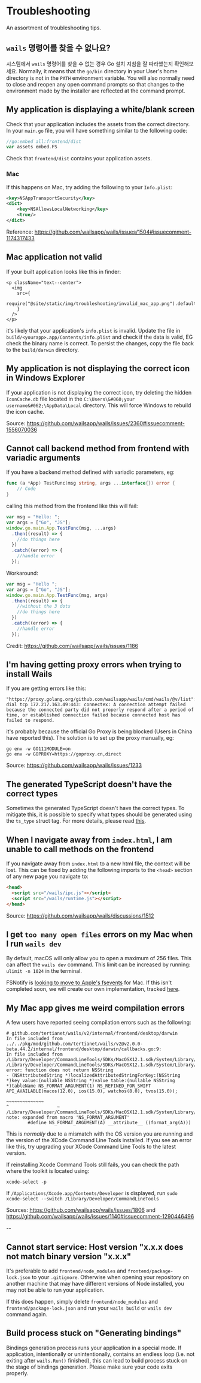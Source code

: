# Troubleshooting

An assortment of troubleshooting tips.

## `wails` 명령어를 찾을 수 없나요?

시스템에서 `wails` 명령어를 찾을 수 없는 경우 Go 설치 지침을 잘 따라했는지 확인해보세요. Normally, it means that the `go/bin` directory in your User's home directory is not in the `PATH` environment variable. You will also normally need to close and reopen any open command prompts so that changes to the environment made by the installer are reflected at the command prompt.

## My application is displaying a white/blank screen

Check that your application includes the assets from the correct directory. In your `main.go` file, you will have something similar to the following code:

```go
//go:embed all:frontend/dist
var assets embed.FS
```

Check that `frontend/dist` contains your application assets.

### Mac

If this happens on Mac, try adding the following to your `Info.plist`:

```xml
<key>NSAppTransportSecurity</key>
<dict>
    <key>NSAllowsLocalNetworking</key>
    <true/>
</dict>
```

Reference: https://github.com/wailsapp/wails/issues/1504#issuecomment-1174317433

## Mac application not valid

If your built application looks like this in finder:

```mdx-code-block
<p className="text--center">
  <img
    src={
      require("@site/static/img/troubleshooting/invalid_mac_app.png").default
    }
  />
</p>
```

it's likely that your application's `info.plist` is invalid. Update the file in `build/<yourapp>.app/Contents/info.plist` and check if the data is valid, EG check the binary name is correct. To persist the changes, copy the file back to the `build/darwin` directory.

## My application is not displaying the correct icon in Windows Explorer

If your application is not displaying the correct icon, try deleting the hidden `IconCache.db` file located in the `C:\Users\&#060;your username&#062;\AppData\Local` directory. This will force Windows to rebuild the icon cache.

Source: https://github.com/wailsapp/wails/issues/2360#issuecomment-1556070036

## Cannot call backend method from frontend with variadic arguments

If you have a backend method defined with variadic parameters, eg:

```go
func (a *App) TestFunc(msg string, args ...interface{}) error {
    // Code
}
```

calling this method from the frontend like this will fail:

```js
var msg = "Hello: ";
var args = ["Go", "JS"];
window.go.main.App.TestFunc(msg, ...args)
  .then((result) => {
    //do things here
  })
  .catch((error) => {
    //handle error
  });
```

Workaround:

```js
var msg = "Hello ";
var args = ["Go", "JS"];
window.go.main.App.TestFunc(msg, args)
  .then((result) => {
    //without the 3 dots
    //do things here
  })
  .catch((error) => {
    //handle error
  });
```

Credit: https://github.com/wailsapp/wails/issues/1186

## I'm having getting proxy errors when trying to install Wails

If you are getting errors like this:

```
"https://proxy.golang.org/github.com/wailsapp/wails/cmd/wails/@v/list": dial tcp 172.217.163.49:443: connectex: A connection attempt failed because the connected party did not properly respond after a period of time, or established connection failed because connected host has failed to respond.
```

it's probably because the official Go Proxy is being blocked (Users in China have reported this). The solution is to set up the proxy manually, eg:

```
go env -w GO111MODULE=on
go env -w GOPROXY=https://goproxy.cn,direct
```

Source: https://github.com/wailsapp/wails/issues/1233

## The generated TypeScript doesn't have the correct types

Sometimes the generated TypeScript doesn't have the correct types. To mitigate this, it is possible to specify what types should be generated using the `ts_type` struct tag. For more details, please read [this](https://github.com/tkrajina/typescriptify-golang-structs#custom-types).

## When I navigate away from `index.html`, I am unable to call methods on the frontend

If you navigate away from `index.html` to a new html file, the context will be lost. This can be fixed by adding the following imports to the `<head>` section of any new page you navigate to:

```html
<head>
  <script src="/wails/ipc.js"></script>
  <script src="/wails/runtime.js"></script>
</head>
```

Source: https://github.com/wailsapp/wails/discussions/1512

## I get `too many open files` errors on my Mac when I run `wails dev`

By default, macOS will only allow you to open a maximum of 256 files. This can affect the `wails dev` command. This limit can be increased by running: `ulimit -n 1024` in the terminal.

FSNotify is [looking to move to Apple's fsevents](https://github.com/fsnotify/fsnotify/issues/11) for Mac. If this isn't completed soon, we will create our own implementation, tracked [here](https://github.com/wailsapp/wails/issues/1733).

## My Mac app gives me weird compilation errors

A few users have reported seeing compilation errors such as the following:

```shell
# github.com/tertianet/wails/v2/internal/frontend/desktop/darwin
In file included from ../../pkg/mod/github.com/tertianet/wails/v2@v2.0.0-beta.44.2/internal/frontend/desktop/darwin/callbacks.go:9:
In file included from /Library/Developer/CommandLineTools/SDKs/MacOSX12.1.sdk/System/Library/Frameworks/Foundation.framework/Headers/Foundation.h:12:
/Library/Developer/CommandLineTools/SDKs/MacOSX12.1.sdk/System/Library/Frameworks/Foundation.framework/Headers/NSBundle.h:91:143: error: function does not return NSString
- (NSAttributedString *)localizedAttributedStringForKey:(NSString *)key value:(nullable NSString *)value table:(nullable NSString *)tableName NS_FORMAT_ARGUMENT(1) NS_REFINED_FOR_SWIFT API_AVAILABLE(macos(12.0), ios(15.0), watchos(8.0), tvos(15.0));
                                                         ~~~~~~~~~~~~~~                                                                       ^                  ~
/Library/Developer/CommandLineTools/SDKs/MacOSX12.1.sdk/System/Library/Frameworks/Foundation.framework/Headers/NSObjCRuntime.h:103:48: note: expanded from macro 'NS_FORMAT_ARGUMENT'
        #define NS_FORMAT_ARGUMENT(A) __attribute__ ((format_arg(A)))
```

This is _normally_ due to a mismatch with the OS version you are running and the version of the XCode Command Line Tools installed. If you see an error like this, try upgrading your XCode Command Line Tools to the latest version.

If reinstalling Xcode Command Tools still fails, you can check the path where the toolkit is located using:

`xcode-select -p`

If `/Applications/Xcode.app/Contents/Developer` is displayed, run `sudo xcode-select --switch /Library/Developer/CommandLineTools`

Sources: https://github.com/wailsapp/wails/issues/1806 and https://github.com/wailsapp/wails/issues/1140#issuecomment-1290446496

--

## Cannot start service: Host version "x.x.x does not match binary version "x.x.x"

It's preferable to add `frontend/node_modules` and `frontend/package-lock.json` to your `.gitignore`. Otherwise when opening your repository on another machine that may have different versions of Node installed, you may not be able to run your application.

If this does happen, simply delete `frontend/node_modules` and `frontend/package-lock.json` and run your `wails build` or `wails dev` command again.

## Build process stuck on "Generating bindings"

Bindings generation process runs your application in a special mode. If application, intentionally or unintentionally, contains an endless loop (i.e. not exiting after `wails.Run()` finished), this can lead to build process stuck on the stage of bindings generation. Please make sure your code exits properly.
